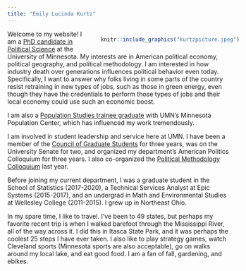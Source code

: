 ```yaml
---
title: "Emily Lucinda Kurtz"
---
```





<div style= "float:right;position: relative; left: 30px; top: 0px;">
```r

knitr::include_graphics("kurtzpicture.jpeg") 

```
</div>



<div class=text-justify>

Welcome to my website! I am a [PhD candidate in Political Science](https://cla.umn.edu/about/directory/profile/kurtz217) at the University of Minnesota. My interests are in American political economy, political geography, and political methodology. I am interested in how industry death over generations influences political behavior even today. Specifically, I want to answer why folks living in some parts of the country resist retraining in new types of jobs, such as those in green energy, even though they have the credentials to perform those types of jobs and their local economy could use such an economic boost.

I am also a [Population Studies trainee graduate](https://pop.umn.edu/people/emily-kurtz) with UMN's Minnesota Population Center, which has influenced my work tremendously.

I am involved in student leadership and service here at UMN. I have been a member of the [Council of Graduate Students](https://www.cogsmn.org/judiciary-committee) for three years, was on the University Senate for two, and organized my department's American Politics Colloquium for three years. I also co-organized the [Political Methodology Colloquium](https://sites.google.com/umn.edu/mpmc/home?authuser=0) last year.

Before joining my current department, I was a graduate student in the School of Statistics (2017-2020), a Technical Services Analyst at Epic Systems (2015-2017), and an undergrad in Math and Environmental Studies at Wellesley College (2011-2015). I grew up in Northeast Ohio.

In my spare time, I like to travel. I've been to 49 states, but perhaps my favorite recent trip is when I walked barefoot through the Mississippi River, all of the way across it. I did this in Itasca State Park, and it was perhaps the coolest 25 steps I have ever taken. I also like to play strategy games, watch Cleveland sports (Minnesota sports are also acceptable), go on walks around my local lake, and eat good food. I am a fan of fall, gardening, and ebikes.
